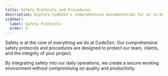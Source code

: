 ```yaml
---
title: Safety Protocols and Procedures
description: Explore CodeZen's comprehensive documentation for an in-depth look at our premium tools and construction services.
sidebar:
  label: Safety Protocols
  order: 3
---
```



Safety is at the core of everything we do at CodeZen. Our comprehensive safety protocols and procedures are designed to protect our team, clients, and the integrity of your project.

<Card title="Key features of our safety commitment include:"></Card>

<LinkCard
  title="Rigorous safety training for all personnel"
  href="/guides/getting-started"
/>

<CardGrid>
  <LinkCard
    title="Regular safety audits and compliance checks"
    href="/guides/getting-started"
  />
  <LinkCard
    title="Emergency response plans and drills"
    href="/guides/getting-started"
  />
</CardGrid>

By integrating safety into our daily operations, we create a secure working environment without compromising on quality and productivity.
